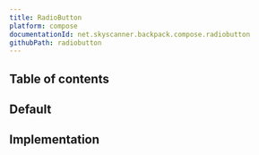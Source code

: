 ```yaml
---
title: RadioButton
platform: compose
documentationId: net.skyscanner.backpack.compose.radiobutton
githubPath: radiobutton
---
```







## Table of contents

## Default

<AndroidComponentScreenshots
  lightMode={Default}
  darkMode={DefaultDm}
  altText="RadioButton" />

## Implementation

<RadioButtonReadme />
